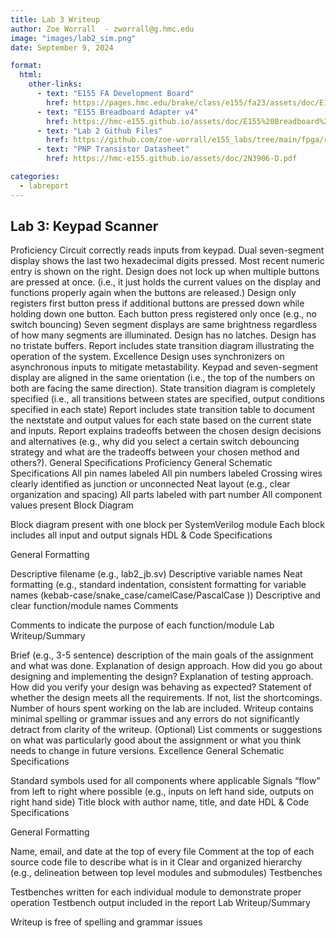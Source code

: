 ```yaml
---
title: Lab 3 Writeup
author: Zoe Worrall  - zworrall@g.hmc.edu
image: "images/lab2_sim.png"
date: September 9, 2024

format:
  html:
    other-links:
      - text: "E155 FA Development Board"
        href: https://pages.hmc.edu/brake/class/e155/fa23/assets/doc/E155%20Development%20Board%20Schematic.pdf
      - text: "E155 Breadboard Adapter v4"
        href: https://hmc-e155.github.io/assets/doc/E155%20Breadboard%20Adapter%20Schematic.pdf
      - text: "Lab 2 Github Files"
        href: https://github.com/zoe-worrall/e155_labs/tree/main/fpga/radiant_project/lab02
      - text: "PNP Transistor Datasheet"
        href: https://hmc-e155.github.io/assets/doc/2N3906-D.pdf

categories:
  - labreport
---
```



## Lab 3: Keypad Scanner


Proficiency
Circuit correctly reads inputs from  keypad.
Dual seven-segment display shows the last two hexadecimal digits pressed.
Most recent numeric entry is shown on the right.
Design does not lock up when multiple buttons are pressed at once. (i.e., it just holds the current values on the display and functions properly again when the buttons are released.)
Design only registers first button press if additional buttons are pressed down while holding down one button.
Each button press registered only once (e.g., no switch bouncing)
Seven segment displays are same brightness regardless of how many segments are illuminated.
Design has no latches.
Design has no tristate buffers.
Report includes state transition diagram illustrating the operation of the system.
Excellence
Design uses synchronizers on asynchronous inputs to mitigate metastability.
Keypad and seven-segment display are aligned in the same orientation (i.e., the top of the numbers on both are facing the same direction).
State transition diagram is completely specified (i.e., all transitions between states are specified, output conditions specified in each state)
Report includes state transition table to document the nextstate and output values for each state based on the current state and inputs.
Report explains tradeoffs between the chosen design decisions and alternatives (e.g., why did you select a certain switch debouncing strategy and what are the tradeoffs between your chosen method and others?).
General Specifications
Proficiency
General Schematic Specifications
All pin names labeled
All pin numbers labeled
Crossing wires clearly identified as junction or unconnected
Neat layout (e.g., clear organization and spacing)
All parts labeled with part number
All component values present
Block Diagram

Block diagram present with one block per SystemVerilog module
Each block includes all input and output signals
HDL & Code Specifications

General Formatting

Descriptive filename (e.g., lab2_jb.sv)
Descriptive variable names
Neat formatting (e.g., standard indentation, consistent formatting for variable names (kebab-case/snake_case/camelCase/PascalCase ))
Descriptive and clear function/module names
Comments

Comments to indicate the purpose of each function/module
Lab Writeup/Summary

Brief (e.g., 3-5 sentence) description of the main goals of the assignment and what was done.
Explanation of design approach. How did you go about designing and implementing the design?
Explanation of testing approach. How did you verify your design was behaving as expected?
Statement of whether the design meets all the requirements. If not, list the shortcomings.
Number of hours spent working on the lab are included.
Writeup contains minimal spelling or grammar issues and any errors do not significantly detract from clarity of the writeup.
(Optional) List comments or suggestions on what was particularly good about the assignment or what you think needs to change in future versions.
Excellence
General Schematic Specifications

Standard symbols used for all components where applicable
Signals “flow” from left to right where possible (e.g., inputs on left hand side, outputs on right hand side)
Title block with author name, title, and date
HDL & Code Specifications

General Formatting

Name, email, and date at the top of every file
Comment at the top of each source code file to describe what is in it
Clear and organized hierarchy (e.g., delineation between top level modules and submodules)
Testbenches

Testbenches written for each individual module to demonstrate proper operation
Testbench output included in the report
Lab Writeup/Summary

Writeup is free of spelling and grammar issues